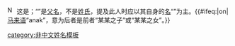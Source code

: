 <p class="notice metadata" id="spoiler" style="font-size: small">[[File:Nuvola apps important yellow.svg|17px]]&nbsp;这是{{le|伊班人名|Malaysian names#Malay names}}；“{{{2}}}”是[[父名]]，不是[[姓氏]]，提及此人时应以其自身的[[名 (人名)|名]]“{{{1}}}”为主。{{#ifeq:{{{note|off}}}|on|[[马来语]]“anak”，意为后者是前者“某某之子”或“某某之女”。}}</p><noinclude>
{{Documentation}}
[[category:非中文姓名模板]]</noinclude>